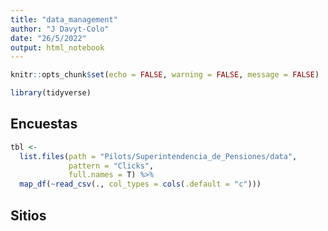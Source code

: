 ```yaml
---
title: "data_management"
author: "J Davyt-Colo"
date: "26/5/2022"
output: html_notebook
---
```


```r
knitr::opts_chunk$set(echo = FALSE, warning = FALSE, message = FALSE)
```


```r
library(tidyverse)
```


## Encuestas


```r
tbl <-
  list.files(path = "Pilots/Superintendencia_de_Pensiones/data",
             pattern = "Clicks", 
             full.names = T) %>% 
  map_df(~read_csv(., col_types = cols(.default = "c")))
```


## Sitios

